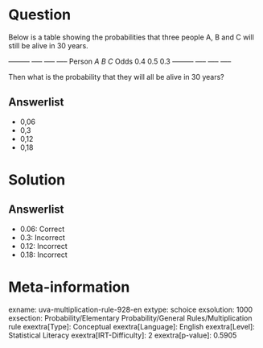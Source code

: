 Question
========

Below is a table showing the probabilities that three people A, B and C will still be alive in 30 years.

  --------- ----- ----- ----- Person *A* *B* *C* Odds 0.4 0.5 0.3 --------- ----- ----- -----

Then what is the probability that they will all be alive in 30 years?

Answerlist
----------

* 0,06
* 0,3
* 0,12
* 0,18

Solution
========

Answerlist
----------

* 0.06: Correct
* 0.3: Incorrect
* 0.12: Incorrect
* 0.18: Incorrect

Meta-information
================
exname: uva-multiplication-rule-928-en
extype: schoice
exsolution: 1000
exsection: Probability/Elementary Probability/General Rules/Multiplication rule
exextra[Type]: Conceptual
exextra[Language]: English
exextra[Level]: Statistical Literacy
exextra[IRT-Difficulty]: 2
exextra[p-value]: 0.5905
